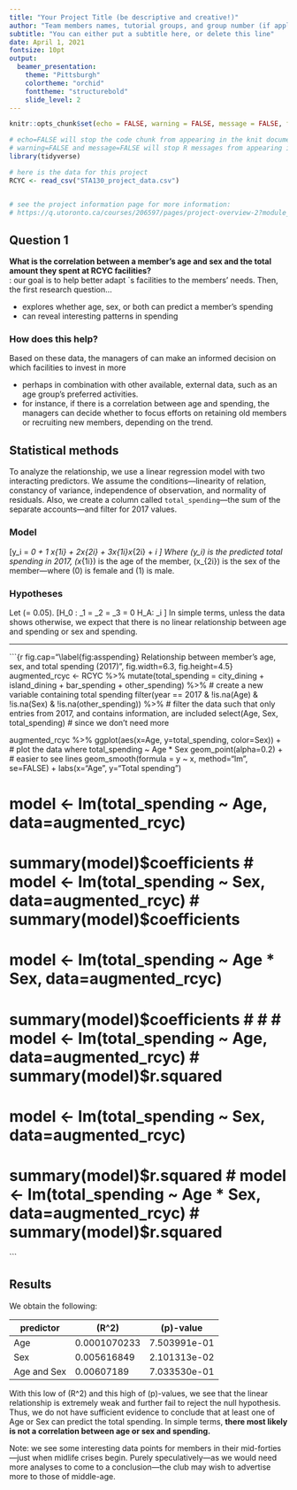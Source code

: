 ```yaml
---
title: "Your Project Title (be descriptive and creative!)"
author: "Team members names, tutorial groups, and group number (if applicable)"
subtitle: "You can either put a subtitle here, or delete this line"
date: April 1, 2021
fontsize: 10pt
output: 
  beamer_presentation:
    theme: "Pittsburgh"
    colortheme: "orchid"
    fonttheme: "structurebold"
    slide_level: 2
---
```


```r
knitr::opts_chunk$set(echo = FALSE, warning = FALSE, message = FALSE, fig.pos = "H", fig.height=3, fig.width=4)
```

```r
# echo=FALSE will stop the code chunk from appearing in the knit document
# warning=FALSE and message=FALSE will stop R messages from appearing in the knit document
library(tidyverse)

# here is the data for this project
RCYC <- read_csv("STA130_project_data.csv")


# see the project information page for more information:
# https://q.utoronto.ca/courses/206597/pages/project-overview-2?module_item_id=2274626
```


## Question 1
**What is the correlation between a member's age and sex and the total amount they spent at RCYC facilities?**  
\textbf{Motivation}: our goal is to help better adapt \textsc{rcyc}`s facilities to the members' needs. Then, the first research question...  

 - explores whether age, sex, or both can predict a member's spending  
 - can reveal interesting patterns in spending
 
### How does this help?
Based on these data, the managers of \textsc{rcyc} can make an informed decision on which facilities to invest in more

 - perhaps in combination with other available, external data, such as an age group's preferred activities.  
 - for instance, if there is a correlation between age and spending, the managers can decide whether to focus efforts on retaining old members or recruiting new members, depending on the trend. 

## Statistical methods
To analyze the relationship, we use a linear regression model with two interacting predictors. We assume the conditions---linearity of relation, constancy of variance, independence of observation, and normality of residuals. Also, we create a column called `total_spending`---the sum of the separate accounts---and filter for 2017 values.

### Model 
\[y_i = \beta_0 + \beta_1 x_{1i} + \beta_2x_{2i} + \beta_3x_{1i}x_{2i} + \varepsilon_i \]
Where \(y_i\) is the predicted total spending in 2017, \(x_{1i}\) is the age of the member, \(x_{2i}\) is the sex of the member---where \(0\) is female and \(1\) is male.

### Hypotheses
Let \(\alpha = 0.05\). \[H_0 : \beta_1 = \beta_2 = \beta_3 = 0 \qquad H_A: \text{at least one } \beta_i \neq 0\]
In simple terms, unless the data shows otherwise, we expect that there is no linear relationship between age and spending or sex and spending. 

---
```{r fig.cap="\\label{fig:asspending} Relationship between member's age, sex, and total spending (2017)", fig.width=6.3, fig.height=4.5}
augmented_rcyc <- RCYC %>% 
  mutate(total_spending = city_dining + island_dining + bar_spending + other_spending) %>%  # create a new variable containing total spending
  filter(year == 2017 & !is.na(Age) & !is.na(Sex) & !is.na(other_spending)) %>%  # filter the data such that only entries from 2017, and contains information, are included
  select(Age, Sex, total_spending)  # since we don't need more

augmented_rcyc %>% ggplot(aes(x=Age, y=total_spending, color=Sex)) +  # plot the data where total_spending ~ Age * Sex
  geom_point(alpha=0.2) +  # easier to see lines
  geom_smooth(formula = y ~ x, method="lm", se=FALSE) + 
  labs(x="Age", y="Total spending")

# model <- lm(total_spending ~ Age, data=augmented_rcyc)
# summary(model)$coefficients
# model <- lm(total_spending ~ Sex, data=augmented_rcyc)
# summary(model)$coefficients
# model <- lm(total_spending ~ Age * Sex, data=augmented_rcyc)
# summary(model)$coefficients
# 
# 
# model <- lm(total_spending ~ Age, data=augmented_rcyc)
# summary(model)$r.squared
# model <- lm(total_spending ~ Sex, data=augmented_rcyc)
# summary(model)$r.squared
# model <- lm(total_spending ~ Age * Sex, data=augmented_rcyc)
# summary(model)$r.squared
```


## Results
We obtain the following:

| predictor   | \(R^2\)      | \(p\)-value  |
|-------------|--------------|--------------|
| Age         | 0.0001070233 | 7.503991e-01 |
| Sex         | 0.005616849  | 2.101313e-02 |
| Age and Sex | 0.00607189   | 7.033530e-01 |
With this low of \(R^2\) and this high of \(p\)-values, we see that the linear relationship is extremely weak and further fail to reject the null hypothesis. Thus, we do not have sufficient evidence to conclude that at least one of Age or Sex can predict the total spending. In simple terms, **there most likely is not a correlation between age or sex and spending.**

Note: we see some interesting data points for members in their mid-forties---just when midlife crises begin. Purely speculatively---as we would need more analyses to come to a conclusion---the club may wish to advertise more to those of middle-age.

<!-- This document shows a few basics on making slides with R markdown. -->

<!-- To produce the slides, Knit to PDF (Beamer). -->

<!-- --- -->

<!-- Three dashes starts a new page when it is not started by a new header. If you want to put a gap between parts of a slide `\vspace{0.3cm}` will do it. You can change the number inside the curly brackets to get a smaller or larger gap. -->

<!-- \vspace{0.8cm} -->

<!-- ### This is a heading that doesn't start a new page but makes a nice emphasis box -->

<!-- You can make text **bold** or in *italics*. -->

<!-- To make bullet points, start the points after a blank line: -->

<!-- - point one -->
<!-- - another point -->

<!-- ## Markdown has nice formatting options for you -->

<!-- 1. Check out the cheat sheet [https://github.com/rstudio/cheatsheets/raw/master/rmarkdown-2.0.pdf](https://github.com/rstudio/cheatsheets/raw/master/rmarkdown-2.0.pdf) -->
<!--     i) Oh look! A sub-item in the list (note two 'tabs' before this line) -->
<!-- 2. You can get help making tables here: [https://www.tablesgenerator.com/markdown_tables#](https://www.tablesgenerator.com/markdown_tables#) -->

<!-- | A column header | Another column header                | -->
<!-- |-----------------|--------------------------------------| -->
<!-- | First row       | First row, but now the second column | -->

<!-- ### You can also use LaTeX commands -->
<!-- Roses are \textcolor{red}{red}, violets are \textcolor{blue}{blue}. -->
<!-- - column layouts -->
<!-- - font size for specific bits -->
<!-- - centering -->
<!-- - equations, inline or not inline e.g. equation of a line and and subsscprits like H_0 -->

<!-- --- -->

<!-- Include some R output -->

<!-- ```{r} -->
<!-- ggplot(cars, aes(x=speed, y=dist)) + -->
<!--   geom_point() -->
<!-- ``` -->

<!-- --- -->

<!-- Include the output without showing the code and R messages (which is what you want for your poster presentation).  This R code chunk also changes the size of the plot. -->

<!-- ```{r, echo=FALSE, message=FALSE, warning=FALSE, fig.height=3, fig.width=4} -->
<!-- ggplot(cars, aes(x=speed, y=dist)) + -->
<!--   geom_point() -->
<!-- ``` -->

<!-- This plot shows that there is a positive relationship between distance and speed. -->

<!-- ## Read more -->

<!-- For more on creating an `beamer` presentation see [https://bookdown.org/yihui/rmarkdown/beamer-presentation.html](https://bookdown.org/yihui/rmarkdown/beamer-presentation.html) -->

<!-- You can change the style, colours and fonts in your presentation by picking from a library of available themes. Once you find ones you like, you change the settings in the YAML section at the top of this RMarkdown document. -->
<!-- [http://deic.uab.es/~iblanes/beamer_gallery/index.html](http://deic.uab.es/~iblanes/beamer_gallery/index.html) -->


<!-- # Headings you should include in your project -->

<!-- ## Introduction -->

<!-- Include here a few sentences to introduce the problem and provide context. You might want to briefly summarize the data in words (what is the data and what is it used for). You can present the questions you are investigating here.  -->

<!-- ## Objectives (optional) -->

<!-- You can list the questions of interest in complete English sentences here to highlight them.  -->

<!-- ## Data Summary (optional) -->

<!-- Here you can explain how you cleaned the data and created variables suitable for answering your questions.  -->
<!-- You can also include graphical displays that either motivated or address the questions. -->

<!-- ## Statistical Methods -->

<!-- Describe here what you have done to the data without presenting any results (output). If you want to indicate variables by symbols or variable names, define them here.  -->

<!-- ## Results -->

<!-- Present the main results here, in order of importance, related to the questions asked. You might use tables or graphs, or other ways to summarize your results. -->

<!-- ## Conclusion -->

<!-- Give your main conclusions here. Follow the order of questions you presented.  -->

<!-- Here you can also mention any additional considerations, concerns, or issues you might have. For example, if the results were unexpected, you can discuss this and perhaps offer possible explanations. -->

<!-- ## References and Acknowledgements (optional) -->

<!-- If you received any help from someone other than your team members you can acknowledge them. For example:    -->
<!-- *The authors would like to thank "TA name" for helpful suggestions and comments that improved the presentation of this poster.* -->


